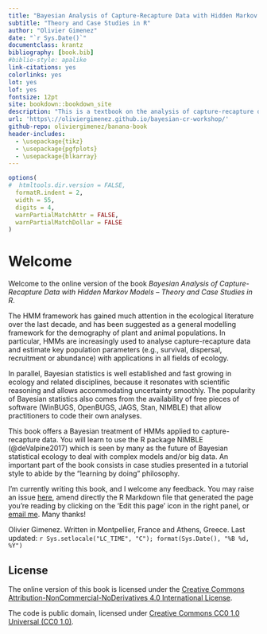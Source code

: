 ```yaml
---
title: "Bayesian Analysis of Capture-Recapture Data with Hidden Markov Models"
subtitle: "Theory and Case Studies in R"
author: "Olivier Gimenez"
date: "`r Sys.Date()`"
documentclass: krantz
bibliography: [book.bib]
#biblio-style: apalike
link-citations: yes
colorlinks: yes
lot: yes
lof: yes
fontsize: 12pt
site: bookdown::bookdown_site
description: "This is a textbook on the analysis of capture-recapture data with hidden Markov models (HMM) implemented in the Bayesian framework with R."
url: 'https\://oliviergimenez.github.io/bayesian-cr-workshop/'
github-repo: oliviergimenez/banana-book
header-includes: 
  - \usepackage{tikz}
  - \usepackage{pgfplots}
  - \usepackage{blkarray}
---
```


```r
options(
#  htmltools.dir.version = FALSE, 
  formatR.indent = 2,
  width = 55, 
  digits = 4, 
  warnPartialMatchAttr = FALSE, 
  warnPartialMatchDollar = FALSE
)
```

# Welcome {-}

<!-- bookdown::render_book("index.Rmd", "bookdown::pdf_book") -->

Welcome to the online version of the book *Bayesian Analysis of Capture-Recapture Data with Hidden Markov Models – Theory and Case Studies in R*. <!-- The book is also available in [PDF format](https://github.com/oliviergimenez/banana-book/raw/master/docs/bayesHMMcapturerecapture.pdf). -->

The HMM framework has gained much attention in the ecological literature over the last decade, and has been suggested as a general modelling framework for the demography of plant and animal populations. In particular, HMMs are increasingly used to analyse capture-recapture data and estimate key population parameters (e.g., survival, dispersal, recruitment or abundance) with applications in all fields of ecology. 

In parallel, Bayesian statistics is well established and fast growing in ecology and related disciplines, because it resonates with scientific reasoning and allows accommodating uncertainty smoothly. The popularity of Bayesian statistics also comes from the availability of free pieces of software (WinBUGS, OpenBUGS, JAGS, Stan, NIMBLE) that allow practitioners to code their own analyses.

This book offers a Bayesian treatment of HMMs applied to capture-recapture data. You will learn to use the R package NIMBLE (@deValpine2017) which is seen by many as the future of Bayesian statistical ecology to deal with complex models and/or big data. An important part of the book consists in case studies presented in a tutorial style to abide by the “learning by doing” philosophy.

I'm currently writing this book, and I welcome any feedback. You may raise an issue [here](https://github.com/oliviergimenez/banana-book/issues), amend directly the R Markdown file that generated the page you're reading by clicking on the 'Edit this page' icon in the right panel, or [email me](mailto:olivier.gimenez@cefe.cnrs.fr). Many thanks!

Olivier Gimenez. Written in Montpellier, France and Athens, Greece. 
Last updated: `r Sys.setlocale("LC_TIME", "C"); format(Sys.Date(), "%B %d, %Y")`

## License {-}

The online version of this book is licensed under the [Creative Commons Attribution-NonCommercial-NoDerivatives 4.0 International License](http://creativecommons.org/licenses/by-nc-nd/4.0/). 

The code is public domain, licensed under [Creative Commons CC0 1.0 Universal (CC0 1.0)](https://creativecommons.org/publicdomain/zero/1.0/).

